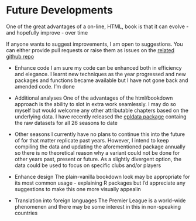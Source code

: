 # Future Developments {-}

One of the great advantages of a on-line, HTML, book is that it can evolve - and hopefully improve - over time

If anyone wants to suggest improvements, I am open to suggestions. You can either provide pull requests or raise them as issues on the [related github repo](https://github.com/pssguy/eplAnnual_2017-18/issues)

 * Enhance code
   I am sure my code can be enhanced both in efficiency and elegance. I learnt new techniques as the year progressed and new packages and functions became available  but I have not gone back and amended code. I'm done
   
 * Additional analyses
     One of the advantages of the html/bookdown approach is the ability to slot in extra work seamlessly. I may do so myself but would welcome any other attributable chapters based on the underlying data. I have recently released the [epldata package](https://github.com/pssguy/epldata) containg the raw datasets  for all 26 seasons to date 
     
* Other seasons
    I currently have no plans to continue this into the future of for that matter replicate past years. However, I intend to keep compiling the data and updating the aforementioned package annually so there is no theoretical reason why a variant could not be done for other years past, present or future. As a slightly divergent option, the data could be used to focus on specific clubs and/or players     

 * Enhance design
   The plain-vanilla bookdown look may be  appropriate for its most common usage - explaining R packages but I'd appreciate any suggestions to make this one more visually appealin
   
 * Translation into foreign languages
    The Premier League is a world-wide phenomenen and there may be some interest in this in  non-speaking countries
    
    


